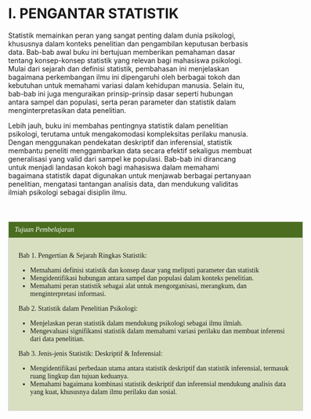 # I. PENGANTAR STATISTIK {#sec-pengantar}

Statistik memainkan peran yang sangat penting dalam dunia psikologi, khususnya dalam konteks penelitian dan pengambilan keputusan berbasis data. Bab-bab awal buku ini bertujuan memberikan pemahaman dasar tentang konsep-konsep statistik yang relevan bagi mahasiswa psikologi. Mulai dari sejarah dan definisi statistik, pembahasan ini menjelaskan bagaimana perkembangan ilmu ini dipengaruhi oleh berbagai tokoh dan kebutuhan untuk memahami variasi dalam kehidupan manusia. Selain itu, bab-bab ini juga menguraikan prinsip-prinsip dasar seperti hubungan antara sampel dan populasi, serta peran parameter dan statistik dalam menginterpretasikan data penelitian.

Lebih jauh, buku ini membahas pentingnya statistik dalam penelitian psikologi, terutama untuk mengakomodasi kompleksitas perilaku manusia. Dengan menggunakan pendekatan deskriptif dan inferensial, statistik membantu peneliti menggambarkan data secara efektif sekaligus membuat generalisasi yang valid dari sampel ke populasi. Bab-bab ini dirancang untuk menjadi landasan kokoh bagi mahasiswa dalam memahami bagaimana statistik dapat digunakan untuk menjawab berbagai pertanyaan penelitian, mengatasi tantangan analisis data, dan mendukung validitas ilmiah psikologi sebagai disiplin ilmu.

```{=html}
<!DOCTYPE html>
<html lang="en">
<head>
  <meta charset="UTF-8">
  <title>Textbox Example</title>
  <style>
    .textbox {
      border: 1px solid #ccc;
      width: 600px;
      margin: 20px auto;
      font-family: Georgia, serif;
    }

    .textbox-header {
      background-color: #4a6d1f; /* hijau tua */
      color: white;
      padding: 8px 12px;
      font-style: italic;
      font-weight: normal;
    }

    .textbox-body {
      background-color: #d8dfc0; /* hijau muda */
      padding: 15px 20px;
    }

    .textbox-body ul {
      margin-top: 10px;
    }
  </style>
</head>
<body>
<p>&nbsp;</p>
<div class="textbox">
<div class="textbox-header">Tujuan Pembelajaran</div>
<div class="textbox-body">
<p>Bab 1. Pengertian &amp; Sejarah Ringkas Statistik:</p>
<ul>
<li>Memahami definisi statistik dan konsep dasar yang meliputi parameter dan statistik</li>
<li>Mengidentifikasi hubungan antara sampel dan populasi dalam konteks penelitian.</li>
<li>Memahami peran statistik sebagai alat untuk mengorganisasi, merangkum, dan menginterpretasi informasi.</li>
</ul>
<p>Bab 2. Statistik dalam Penelitian Psikologi:</p>
<ul>
<li>Menjelaskan peran statistik dalam mendukung psikologi sebagai ilmu ilmiah.</li>
<li>Mengevaluasi signifikansi statistik dalam memahami variasi perilaku dan membuat inferensi dari data penelitian.</li>
</ul>
<p>Bab&nbsp;3. Jenis-jenis Statistik: Deskriptif &amp; Inferensial:</p>
<ul>
<li>Mengidentifikasi perbedaan utama antara statistik deskriptif dan statistik inferensial, termasuk ruang lingkup dan tujuan keduanya.</li>
<li>Memahami bagaimana kombinasi statistik deskriptif dan inferensial mendukung analisis data yang kuat, khususnya dalam ilmu perilaku dan sosial.</li>
</ul>
</div>
</div>
```
